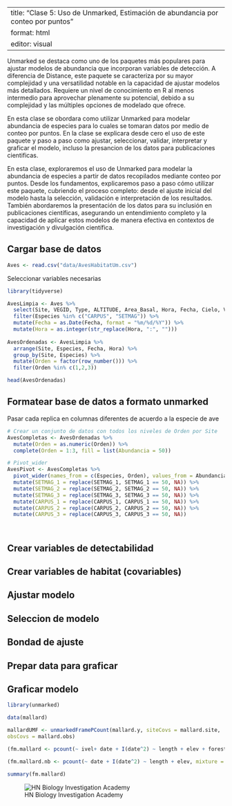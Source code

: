
---
title: "Clase 5: Uso de Unmarked, Estimación de abundancia por conteo por puntos"
format: html
editor: visual
---

Unmarked se destaca como uno de los paquetes más populares para ajustar modelos de abundancia que incorporan variables de detección. A diferencia de Distance, este paquete se caracteriza por su mayor complejidad y una versatilidad notable en la capacidad de ajustar modelos más detallados. Requiere un nivel de conocimiento en R al menos intermedio para aprovechar plenamente su potencial, debido a su complejidad y las múltiples opciones de modelado que ofrece.

En esta clase se obordara como utilizar Unmarked para modelar abundancia de especies para lo cuales se tomaran datos por medio de conteo por puntos. En la clase se explicara desde cero el uso de este paquete y paso a paso como ajustar, seleccionar, validar, interpretar y graficar el modelo, incluso la presancion de los datos para publicaciones cientificas.

En esta clase, exploraremos el uso de Unmarked para modelar la abundancia de especies a partir de datos recopilados mediante conteo por puntos. Desde los fundamentos, explicaremos paso a paso cómo utilizar este paquete, cubriendo el proceso completo: desde el ajuste inicial del modelo hasta la selección, validación e interpretación de los resultados. También abordaremos la presentación de los datos para su inclusión en publicaciones científicas, asegurando un entendimiento completo y la capacidad de aplicar estos modelos de manera efectiva en contextos de investigación y divulgación científica.

::: panel-tabset

## Cargar base de datos

```r
Aves <- read.csv("data/AvesHabitatUm.csv")
```

Seleccionar variables necesarias

```r

library(tidyverse)

AvesLimpia <- Aves %>% 
  select(Site, VEGID, Type, ALTITUDE, Area_Basal, Hora, Fecha, Cielo, Viento, Especies, Abundancia) %>% 
  filter(Especies %in% c("CARPUS", "SETMAG")) %>% 
  mutate(Fecha = as.Date(Fecha, format = "%m/%d/%Y")) %>% 
  mutate(Hora = as.integer(str_replace(Hora, ":", "")))
  
AvesOrdenadas <- AvesLimpia %>%
  arrange(Site, Especies, Fecha, Hora) %>%
  group_by(Site, Especies) %>%
  mutate(Orden = factor(row_number())) %>% 
  filter(Orden %in% c(1,2,3))

head(AvesOrdenadas)
```


## Formatear base de datos a formato unmarked

Pasar cada replica en columnas diferentes de acuerdo a la especie de ave

```r


# Crear un conjunto de datos con todos los niveles de Orden por Site
AvesCompletas <- AvesOrdenadas %>%
  mutate(Orden = as.numeric(Orden)) %>% 
  complete(Orden = 1:3, fill = list(Abundancia = 50))

# Pivot_wider
AvesPivot <- AvesCompletas %>%
  pivot_wider(names_from = c(Especies, Orden), values_from = Abundancia, values_fill = 0) %>% 
  mutate(SETMAG_1 = replace(SETMAG_1, SETMAG_1 == 50, NA)) %>% 
  mutate(SETMAG_2 = replace(SETMAG_2, SETMAG_2 == 50, NA)) %>% 
  mutate(SETMAG_3 = replace(SETMAG_3, SETMAG_3 == 50, NA)) %>% 
  mutate(CARPUS_1 = replace(CARPUS_1, CARPUS_1 == 50, NA)) %>% 
  mutate(CARPUS_2 = replace(CARPUS_2, CARPUS_2 == 50, NA)) %>% 
  mutate(CARPUS_3 = replace(CARPUS_3, CARPUS_3 == 50, NA)) 




```


## Crear variables de detectabilidad

## Crear variables de habitat (covariables)

## Ajustar modelo

## Seleccion de modelo

## Bondad de ajuste

## Prepar data para graficar

## Graficar modelo

::: 



```r
library(unmarked)

data(mallard)

mallardUMF <- unmarkedFramePCount(mallard.y, siteCovs = mallard.site,
obsCovs = mallard.obs)

(fm.mallard <- pcount(~ ivel+ date + I(date^2) ~ length + elev + forest, mallardUMF, K=30))

(fm.mallard.nb <- pcount(~ date + I(date^2) ~ length + elev, mixture = "NB", mallardUMF, K=30))

```

```r
summary(fm.mallard)
```

![HN Biology Investigation Academy](HN Cursos publicidad/HN Biology Inv large.jpg)

